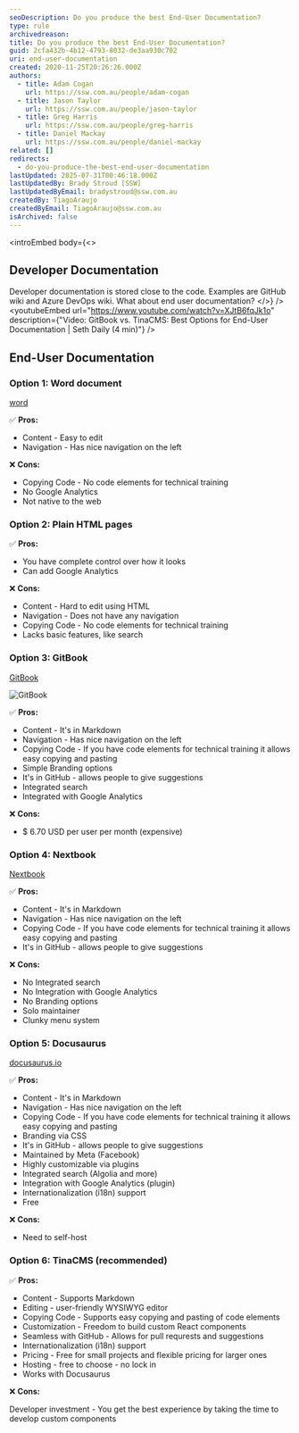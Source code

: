 ```yaml
---
seoDescription: Do you produce the best End-User Documentation?
type: rule
archivedreason:
title: Do you produce the best End-User Documentation?
guid: 2cfa432b-4b12-4793-8032-de3aa930c702
uri: end-user-documentation
created: 2020-11-25T20:26:26.000Z
authors:
  - title: Adam Cogan
    url: https://ssw.com.au/people/adam-cogan
  - title: Jason Taylor
    url: https://ssw.com.au/people/jason-taylor
  - title: Greg Harris
    url: https://ssw.com.au/people/greg-harris
  - title: Daniel Mackay
    url: https://ssw.com.au/people/daniel-mackay
related: []
redirects:
  - do-you-produce-the-best-end-user-documentation
lastUpdated: 2025-07-31T00:46:18.000Z
lastUpdatedBy: Brady Stroud [SSW]
lastUpdatedByEmail: bradystroud@ssw.com.au
createdBy: TiagoAraujo
createdByEmail: TiagoAraujo@ssw.com.au
isArchived: false
---
```


<introEmbed
  body={<>
## Developer Documentation

Developer documentation is stored close to the code. Examples are GitHub wiki and Azure DevOps wiki. What about end user documentation?
  </>}
/>
<youtubeEmbed url="https://www.youtube.com/watch?v=XJtB6fqJk1o" description={"Video: GitBook vs. TinaCMS: Best Options for End-User Documentation | Seth Daily (4 min)"} />

## End-User Documentation

### Option 1: Word document

[word](https://www.microsoft.com/en-au/microsoft-365/word?WT.mc_id=DP-MVP-33518)

✅ **Pros:**

* Content - Easy to edit
* Navigation - Has nice navigation on the left

❌ **Cons:**

* Copying Code - No code elements for technical training
* No Google Analytics
* Not native to the web

### Option 2: Plain HTML pages

✅ **Pros:**

* You have complete control over how it looks
* Can add Google Analytics

❌ **Cons:**

* Content - Hard to edit using HTML
* Navigation - Does not have any navigation
* Copying Code - No code elements for technical training
* Lacks basic features, like search

### Option 3: GitBook

[GitBook](https://gitbook.com)

![GitBook](/uploads/rules/end-user-documentation/gitbook.png)

✅ **Pros:**

* Content - It's in Markdown
* Navigation - Has nice navigation on the left
* Copying Code - If you have code elements for technical training it allows easy copying and pasting
* Simple Branding options
* It's in GitHub - allows people to give suggestions
* Integrated search
* Integrated with Google Analytics

❌ **Cons:**

* $ 6.70 USD per user per month (expensive)

### Option 4: Nextbook

[Nextbook](https://github.com/amiroff/NextBook)

✅ **Pros:**

* Content - It's in Markdown
* Navigation - Has nice navigation on the left
* Copying Code - If you have code elements for technical training it allows easy copying and pasting
* It's in GitHub - allows people to give suggestions

❌ **Cons:**

* No Integrated search
* No Integration with Google Analytics
* No Branding options
* Solo maintainer
* Clunky menu system

### Option 5: Docusaurus

[docusaurus.io](https://docusaurus.io/)

✅ **Pros:**

* Content - It's in Markdown
* Navigation - Has nice navigation on the left
* Copying Code - If you have code elements for technical training it allows easy copying and pasting
* Branding via CSS
* It's in GitHub - allows people to give suggestions
* Maintained by Meta (Facebook)
* Highly customizable via plugins
* Integrated search (Algolia and more)
* Integration with Google Analytics (plugin)
* Internationalization (i18n) support
* Free

❌ **Cons:**

* Need to self-host

### Option 6: TinaCMS (recommended)

✅ **Pros:**

* Content - Supports Markdown
* Editing - user-friendly WYSIWYG editor
* Copying Code - Supports easy copying and pasting of code elements
* Customization - Freedom to build custom React components
* Seamless with GitHub - Allows for pull requrests and suggestions
* Internationalization (i18n) support
* Pricing - Free for small projects and flexible pricing for larger ones
* Hosting - free to choose - no lock in
* Works with Docusaurus

❌ **Cons:**

Developer investment - You get the best experience by taking the time to develop custom components
